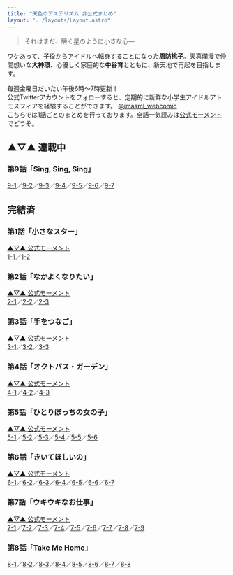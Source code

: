 ```yaml
---
title: "天色のアステリズム 非公式まとめ"
layout: "../layouts/Layout.astro"
---
```


> それはまだ、瞬く星のように小さな心―

ワケあって、子役からアイドルへ転身することになった**周防桃子**。天真爛漫で仲間想いな**大神環**、心優しく家庭的な**中谷育**とともに、新天地で再起を目指します。

毎週金曜日だいたい午後6時～7時更新！  
公式Twitterアカウントをフォローすると、定期的に新鮮な小学生アイドルアトモスフィアを経験することができます。 [@imasml_webcomic](https://twitter.com/imasml_webcomic)  
こちらでは1話ごとのまとめを行っております。全話一気読みは[公式モーメント](https://twitter.com/i/events/1499683713688375297)でどうぞ。

## ▲▽▲ 連載中

### 第9話「Sing, Sing, Sing」

[9-1](https://twitter.com/imasml_webcomic/status/1611286459134234625)／[9-2](https://twitter.com/imasml_webcomic/status/1613823179004190721)／[9-3](https://twitter.com/imasml_webcomic/status/1616360016184762369)／[9-4](https://twitter.com/imasml_webcomic/status/1618896731126566914)／[9-5](https://twitter.com/imasml_webcomic/status/1621433318343598080)／[9-6](https://twitter.com/imasml_webcomic/status/1623970041539567617)／[9-7](https://twitter.com/imasml_webcomic/status/1626506741780459520)

## 完結済

### 第1話「小さなスター」

[▲▽▲ 公式モーメント](https://twitter.com/i/events/1517365800646053888)  
[1-1](https://twitter.com/imasml_webcomic/status/1492445553866977283)／[1-2](https://twitter.com/imasml_webcomic/status/1492445559386681347)

### 第2話「なかよくなりたい」

[▲▽▲ 公式モーメント](https://twitter.com/i/events/1517365683331366912)  
[2-1](https://twitter.com/imasml_webcomic/status/1494605105848537088)／[2-2](https://twitter.com/imasml_webcomic/status/1497134273987432448)／[2-3](https://twitter.com/imasml_webcomic/status/1499682617347567619)

### 第3話「手をつなご」

[▲▽▲ 公式モーメント](https://twitter.com/i/events/1517370104467447809)  
[3-1](https://twitter.com/imasml_webcomic/status/1504744427683827720)／[3-2](https://twitter.com/imasml_webcomic/status/1507281135482462216)／[3-3](https://twitter.com/imasml_webcomic/status/1509817857965637639)

### 第4話「オクトパス・ガーデン」

[▲▽▲ 公式モーメント](https://twitter.com/i/events/1517370852420980736)  
[4-1](https://twitter.com/imasml_webcomic/status/1512354561104699392)／[4-2](https://twitter.com/imasml_webcomic/status/1514891280173744131)／[4-3](https://twitter.com/imasml_webcomic/status/1517428002157514757)

### 第5話「ひとりぼっちの女の子」

[▲▽▲ 公式モーメント](https://twitter.com/i/events/1534851941918208000)  
[5-1](https://twitter.com/imasml_webcomic/status/1522501423954468864)／[5-2](https://twitter.com/imasml_webcomic/status/1525038144860540928)／[5-3](https://twitter.com/imasml_webcomic/status/1527582563400880128)／[5-4](https://twitter.com/imasml_webcomic/status/1530111575079665666)／[5-5](https://twitter.com/imasml_webcomic/status/1532648284593872896)／[5-6](https://twitter.com/imasml_webcomic/status/1535185004669587457)

### 第6話「きいてほしいの」

[▲▽▲ 公式モーメント](https://twitter.com/i/events/1540274655260717056)  
[6-1](https://twitter.com/imasml_webcomic/status/1540258431524806656)／[6-2](https://twitter.com/imasml_webcomic/status/1542812272640540672)／[6-3](https://twitter.com/imasml_webcomic/status/1545331860007317505)／[6-4](https://twitter.com/imasml_webcomic/status/1547868571988115456)／[6-5](https://twitter.com/imasml_webcomic/status/1550405294429048832)／[6-6](https://twitter.com/imasml_webcomic/status/1552942004576870400)／[6-7](https://twitter.com/imasml_webcomic/status/1555478732319621122)

### 第7話「ウキウキなお仕事」

[▲▽▲ 公式モーメント](https://twitter.com/i/events/1560556943911301120)  
[7-1](https://twitter.com/imasml_webcomic/status/1560552156620419072)／[7-2](https://twitter.com/imasml_webcomic/status/1563088864490782721)／[7-3](https://twitter.com/imasml_webcomic/status/1565625585094692864)／[7-4](https://twitter.com/imasml_webcomic/status/1569117449869754369)／[7-5](https://twitter.com/imasml_webcomic/status/1570699025057300486)／[7-6](https://twitter.com/imasml_webcomic/status/1573235722948968450)／[7-7](https://twitter.com/imasml_webcomic/status/1575772438805319681)／[7-8](https://twitter.com/imasml_webcomic/status/1578309153898090500)／[7-9](https://twitter.com/imasml_webcomic/status/1580845881758097409)

### 第8話「Take Me Home」

[8-1](https://twitter.com/imasml_webcomic/status/1585919313537630209)／[8-2](https://twitter.com/imasml_webcomic/status/1588456025946038272)／[8-3](https://twitter.com/imasml_webcomic/status/1590992727985901568)／[8-4](https://twitter.com/imasml_webcomic/status/1593529453728202753)／[8-5](https://twitter.com/imasml_webcomic/status/1596066165532594176)／[8-6](https://twitter.com/imasml_webcomic/status/1598602874853785600)／[8-7](https://twitter.com/imasml_webcomic/status/1601139598570110976)／[8-8](https://twitter.com/imasml_webcomic/status/1603676305383227393)
